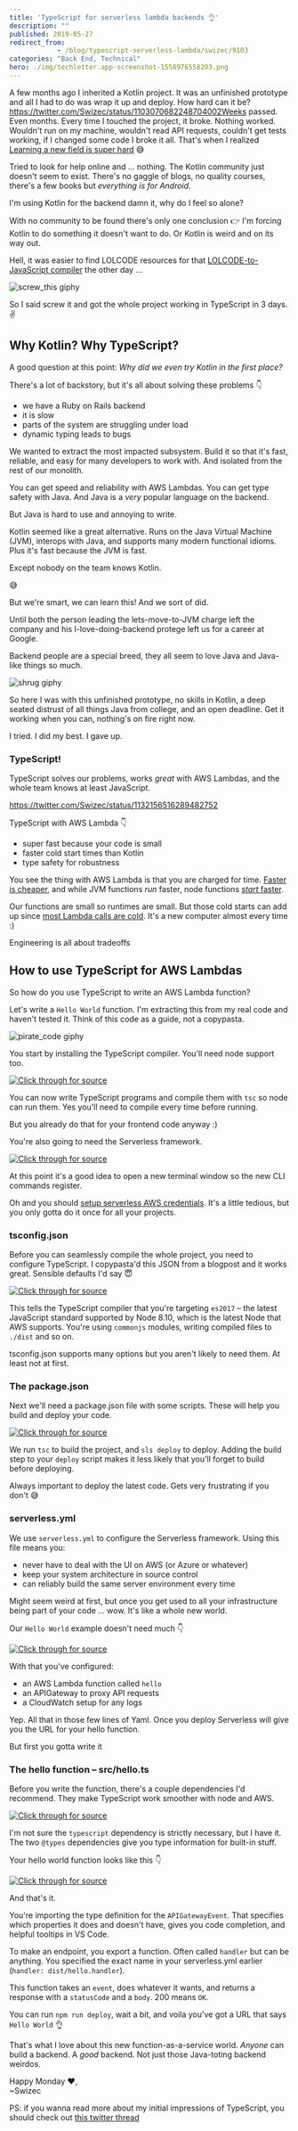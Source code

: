 ```yaml
---
title: 'TypeScript for serverless lambda backends 👌'
description: ""
published: 2019-05-27
redirect_from: 
            - /blog/typescript-serverless-lambda/swizec/9103
categories: "Back End, Technical"
hero: ./img/techletter.app-screenshot-1558976558203.png
---
```

A few months ago I inherited a Kotlin project. It was an unfinished prototype and all I had to do was wrap it up and deploy. How hard can it be?https://twitter.com/Swizec/status/1103070682248704002Weeks passed. Even months. Every time I touched the project, it broke. Nothing worked. Wouldn&#x27;t run on my machine, wouldn&#x27;t read API requests, couldn&#x27;t get tests working, if I changed some code I broke it all. That&#x27;s when I realized [Learning a new field is super hard](https://swizec.com/blog/learning-a-new-field-is-super-hard-i-get-it-now-%F0%9F%98%85/swizec/8974) 😅



Tried to look for help online and ... nothing. The Kotlin community just doesn&#x27;t seem to exist. There&#x27;s no gaggle of blogs, no quality courses, there&#x27;s a few books but _everything is for Android_.



I&#x27;m using Kotlin for the backend damn it, why do I feel so alone?



With no community to be found there&#x27;s only one conclusion 👉 I&#x27;m forcing Kotlin to do something it doesn&#x27;t want to do. Or Kotlin is weird and on its way out.



Hell, it was easier to find LOLCODE resources for that [LOLCODE-to-JavaScript compiler](https://swizec.com/blog/lolcode-to-javascript-compiler-babel-macro/swizec/9083) the other day ...



![screw_this giphy](./img/media-n4aziifHh5BrSCMZwz-giphy.gif)



So I said screw it and got the whole project working in TypeScript in 3 days. ✌️



## Why Kotlin? Why TypeScript?



A good question at this point: _Why did we even try Kotlin in the first place?_



There&#x27;s a lot of backstory, but it&#x27;s all about solving these problems 👇



- we have a Ruby on Rails backend
- it is slow
- parts of the system are struggling under load
- dynamic typing leads to bugs



We wanted to extract the most impacted subsystem. Build it so that it&#x27;s fast, reliable, and easy for many developers to work with. And isolated from the rest of our monolith.



You can get speed and reliability with AWS Lambdas. You can get type safety with Java. And Java is a _very_ popular language on the backend.



But Java is hard to use and annoying to write.



Kotlin seemed like a great alternative. Runs on the Java Virtual Machine (JVM), interops with Java, and supports many modern functional idioms. Plus it&#x27;s fast because the JVM is fast.



Except nobody on the team knows Kotlin.



😅



But we&#x27;re smart, we can learn this! And we sort of did.



Until both the person leading the lets-move-to-JVM charge left the company and his I-love-doing-backend protege left us for a career at Google.



Backend people are a special breed, they all seem to love Java and Java-like things so much.



![shrug giphy](./img/media-13Qumr2SLqrl5e-giphy.gif)



So here I was with this unfinished prototype, no skills in Kotlin, a deep seated distrust of all things Java from college, and an open deadline. Get it working when you can, nothing&#x27;s on fire right now.



I tried. I did my best. I gave up.



### TypeScript!



TypeScript solves our problems, works _great_ with AWS Lambdas, and the whole team knows at least JavaScript.



https://twitter.com/Swizec/status/1132156516289482752



TypeScript with AWS Lambda 👇



- super fast because your code is small
- faster cold start times than Kotlin
- type safety for robustness



You see the thing with AWS Lambda is that you are charged for time. [Faster is cheaper](https://medium.com/@jconning/aws-lambda-faster-is-cheaper-6bf32f58d741), and while JVM functions _run_ faster, node functions [_start_ faster](https://medium.com/@nathan.malishev/lambda-cold-starts-language-comparison-%EF%B8%8F-a4f4b5f16a62).



Our functions are small so runtimes are small. But those cold starts can add up since [most Lambda calls are cold](https://hackernoon.com/im-afraid-you-re-thinking-about-aws-lambda-cold-starts-all-wrong-7d907f278a4f). It&#x27;s a new computer almost every time :)



Engineering is all about tradeoffs



## How to use TypeScript for AWS Lambdas



So how do you use TypeScript to write an AWS Lambda function?



Let&#x27;s write a `Hello World` function. I&#x27;m extracting this from my real code and haven&#x27;t tested it. Think of this code as a guide, not a copypasta.



![pirate_code giphy](./img/media-Znz2cbofYIlMc-giphy.gif)



You start by installing the TypeScript compiler. You&#x27;ll need node support too.



[![Click through for source](./img/techletter.app-screenshot-1558976558203.png)](https://carbon.now.sh/?bg=rgba(255,255,255,1)&amp;t=seti&amp;l=null&amp;ds=true&amp;wc=true&amp;wa=true&amp;pv=48px&amp;ph=32px&amp;ln=false&amp;code=%24%20npm%20install%20-g%20typescript%20ts-node)



You can now write TypeScript programs and compile them with `tsc` so node can run them. Yes you&#x27;ll need to compile every time before running.



But you already do that for your frontend code anyway :)



You&#x27;re also going to need the Serverless framework.



[![Click through for source](./img/techletter.app-screenshot-1558976558269.png)](https://carbon.now.sh/?bg=rgba(255,255,255,1)&amp;t=seti&amp;l=null&amp;ds=true&amp;wc=true&amp;wa=true&amp;pv=48px&amp;ph=32px&amp;ln=false&amp;code=%24%20npm%20install%20-g%20serverless)



At this point it&#x27;s a good idea to open a new terminal window so the new CLI commands register.



Oh and you should [setup serverless AWS credentials](https://serverless.com/framework/docs/providers/aws/guide/credentials/). It&#x27;s a little tedious, but you only gotta do it once for all your projects.



### tsconfig.json



Before you can seamlessly compile the whole project, you need to configure TypeScript. I copypasta&#x27;d this JSON from a blogpost and it works great. Sensible defaults I&#x27;d say 😇



[![Click through for source](./img/techletter.app-screenshot-1558976558093.png)](https://carbon.now.sh/?bg=rgba(255,255,255,1)&amp;t=seti&amp;l=json&amp;ds=true&amp;wc=true&amp;wa=true&amp;pv=48px&amp;ph=32px&amp;ln=false&amp;code=%7B%0A%09%22compilerOptions%22%3A%20%7B%0A%09%09%22target%22%3A%20%22es2017%22%2C%0A%09%09%22module%22%3A%20%22commonjs%22%2C%0A%09%09%22outDir%22%3A%20%22.%2Fdist%22%2C%0A%09%09%22strict%22%3A%20true%2C%0A%09%09%22baseUrl%22%3A%20%22.%2F%22%2C%0A%09%09%22typeRoots%22%3A%20%5B%0A%09%09%09%22node_modules%2F%40types%22%0A%09%09%5D%2C%0A%09%09%22types%22%3A%20%5B%0A%09%09%09%22node%22%0A%09%09%5D%2C%0A%09%09%22esModuleInterop%22%3A%20true%2C%0A%09%09%22inlineSourceMap%22%3A%20true%0A%09%7D%0A%7D)



This tells the TypeScript compiler that you&#x27;re targeting `es2017` – the latest JavaScript standard supported by Node 8.10, which is the latest Node that AWS supports. You&#x27;re using `commonjs` modules, writing compiled files to `./dist` and so on.



tsconfig.json supports many options but you aren&#x27;t likely to need them. At least not at first.



### The package.json



Next we&#x27;ll need a package.json file with some scripts. These will help you build and deploy your code.



[![Click through for source](./img/techletter.app-screenshot-1558976558076.png)](https://carbon.now.sh/?bg=rgba(255,255,255,1)&amp;t=seti&amp;l=json&amp;ds=true&amp;wc=true&amp;wa=true&amp;pv=48px&amp;ph=32px&amp;ln=false&amp;code=%7B%0A%09%22name%22%3A%20%22hello-world-lambda%22%2C%0A%09%22scripts%22%3A%20%7B%0A%09%09%22build%22%3A%20%22tsc%22%2C%0A%09%09%22deploy%22%3A%20%22npm%20run%20build%20%26%26%20sls%20deploy%22%0A%09%7D%0A%7D)



We run `tsc` to build the project, and `sls deploy` to deploy. Adding the build step to your `deploy` script makes it less likely that you&#x27;ll forget to build before deploying.



Always important to deploy the latest code. Gets very frustrating if you don&#x27;t 😅



### serverless.yml



We use `serverless.yml` to configure the Serverless framework. Using this file means you:



- never have to deal with the UI on AWS (or Azure or whatever)
- keep your system architecture in source control
- can reliably build the same server environment every time



Might seem weird at first, but once you get used to all your infrastructure being part of your code ... wow. It&#x27;s like a whole new world.



Our `Hello World` example doesn&#x27;t need much 👇



[![Click through for source](./img/techletter.app-screenshot-1558976558127.png)](https://carbon.now.sh/?bg=rgba(255,255,255,1)&amp;t=seti&amp;l=yaml&amp;ds=true&amp;wc=true&amp;wa=true&amp;pv=48px&amp;ph=32px&amp;ln=false&amp;code=service%3A%20hello-world%0A%0Aprovider%3A%0A%09name%3A%20aws%0A%09runtime%3A%20nodejs8.10%0A%09stage%3A%20dev%0A%09%0A%09functions%3A%0A%09%09hello%3A%0A%09%09%09handler%3A%20dist%2Fhello.handler%0A%09%09%09events%3A%0A%09%09%09%09-%20http%3A%0A%09%09%09%09%09%09path%3A%20hello%0A%09%09%09%09%09%09method%3A%20GET%0A%09%09%09%09%09%09cors%3A%20true)



With that you&#x27;ve configured:



- an AWS Lambda function called `hello`
- an APIGateway to proxy API requests
- a CloudWatch setup for any logs



Yep. All that in those few lines of Yaml. Once you deploy Serverless will give you the URL for your hello function.



But first you gotta write it



### The hello function – src/hello.ts



Before you write the function, there&#x27;s a couple dependencies I&#x27;d recommend. They make TypeScript work smoother with node and AWS.



[![Click through for source](./img/techletter.app-screenshot-1558976558028.png)](https://carbon.now.sh/?bg=rgba(255,255,255,1)&amp;t=seti&amp;l=null&amp;ds=true&amp;wc=true&amp;wa=true&amp;pv=48px&amp;ph=32px&amp;ln=false&amp;code=%24%20npm%20install%20--save%20%40types%2Faws-lambda%20%40types%2Fnode%20typescript)



I&#x27;m not sure the `typescript` dependency is strictly necessary, but I have it. The two `@types` dependencies give you type information for built-in stuff.



Your hello world function looks like this 👇



[![Click through for source](./img/techletter.app-screenshot-1558976558215.png)](https://carbon.now.sh/?bg=rgba(255,255,255,1)&amp;t=seti&amp;l=typescript&amp;ds=true&amp;wc=true&amp;wa=true&amp;pv=48px&amp;ph=32px&amp;ln=false&amp;code=%2F%2F%20src%2Fhello.ts%0A%0Aimport%20%7B%20APIGatewayEvent%20%7D%20from%20%22aws-lambda%22%3B%0A%0Aexport%20const%20handler%20%3D%20async%20(event%3A%20APIGatewayEvent)%3A%20Promise%3Cany%3E%20%3D%3E%20%7B%0A%09return%20%7B%0A%09%09statusCode%3A%20200%2C%0A%09%09body%3A%20%22Hello%20world%22%0A%09%7D%0A%7D)



And that&#x27;s it.



You&#x27;re importing the type definition for the `APIGatewayEvent`. That specifies which properties it does and doesn&#x27;t have, gives you code completion, and helpful tooltips in VS Code.



To make an endpoint, you export a function. Often called `handler` but can be anything. You specified the exact name in your serverless.yml earlier (`handler: dist/hello.handler`).



This function takes an `event`, does whatever it wants, and returns a response with a `statusCode` and a `body`. 200 means `OK`.



You can run `npm run deploy`, wait a bit, and voila you&#x27;ve got a URL that says `Hello World` 👌



That&#x27;s what I love about this new function-as-a-service world. _Anyone_ can build a backend. A _good_ backend. Not just those Java-toting backend weirdos.



Happy Monday ❤️,  
~Swizec



PS: if you wanna read more about my initial impressions of TypeScript, you should check out [this twitter thread](https://twitter.com/Swizec/status/1132156516289482752)